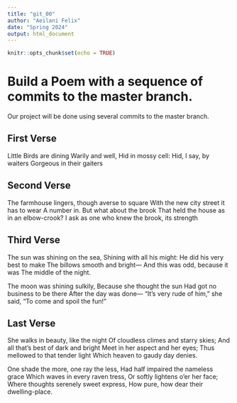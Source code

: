 ```yaml
---
title: "git_00"
author: "Aeilani Felix"
date: "Spring 2024"
output: html_document
---
```


```r
knitr::opts_chunk$set(echo = TRUE)
```
# Build a Poem with a sequence of commits to the master branch.
Our project will be done using several commits to the master branch.
<!-- Do not modify or change any text in "!--" bracketed areas such as this --- these are instructions to
you, if you change any of this the git program will notice it and compromise your git merging strategy !-->

## First Verse 
<!--Put the first five lines of a poem by Lewis Carrol in this section!-->

Little Birds are dining
Warily and well,
Hid in mossy cell:
Hid, I say, by waiters
Gorgeous in their gaiters

## Second Verse
<!--Put the first five lines of a poem by Robert Frost here!-->

The farmhouse lingers, though averse to square
With the new city street it has to wear
A number in. But what about the brook
That held the house as in an elbow-crook?
I ask as one who knew the brook, its strength

## Third Verse
<!--Put the first two verses of The Walrus and the Carpenter here!-->

The sun was shining on the sea,
Shining with all his might:
He did his very best to make
The billows smooth and bright—
And this was odd, because it was
The middle of the night.

The moon was shining sulkily,
Because she thought the sun
Had got no business to be there
After the day was done—
"It's very rude of him," she said,
"To come and spoil the fun!"

## Last Verse
<!--Put a short poem of your choice 8-20 lines,here!-->

She walks in beauty, like the night
Of cloudless climes and starry skies;
And all that’s best of dark and bright
Meet in her aspect and her eyes;
Thus mellowed to that tender light
Which heaven to gaudy day denies.

One shade the more, one ray the less,
Had half impaired the nameless grace
Which waves in every raven tress,
Or softly lightens o’er her face;
Where thoughts serenely sweet express,
How pure, how dear their dwelling-place.

